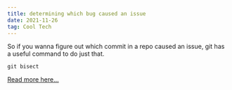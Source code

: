 ```yaml
---
title: determining which bug caused an issue
date: 2021-11-26
tag: Cool Tech
---
```


So if you wanna figure out which commit in a repo caused an issue, git has a
useful command to do just that.

`git bisect`

[ Read more here... ](https://git-scm.com/docs/git-bisect#_basic_bisect_commands_start_bad_good)
